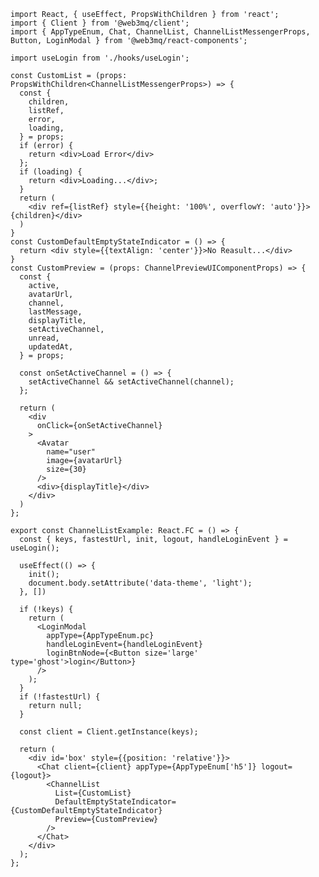 ```tsx 
import React, { useEffect, PropsWithChildren } from 'react';
import { Client } from '@web3mq/client';
import { AppTypeEnum, Chat, ChannelList, ChannelListMessengerProps, Button, LoginModal } from '@web3mq/react-components';

import useLogin from './hooks/useLogin';

const CustomList = (props: PropsWithChildren<ChannelListMessengerProps>) => {
  const {
    children,
    listRef,
    error,
    loading,
  } = props;
  if (error) {
    return <div>Load Error</div>
  };
  if (loading) {
    return <div>Loading...</div>;
  }
  return (
    <div ref={listRef} style={{height: '100%', overflowY: 'auto'}}>{children}</div>
  )
}
const CustomDefaultEmptyStateIndicator = () => {
  return <div style={{textAlign: 'center'}}>No Reasult...</div>
}
const CustomPreview = (props: ChannelPreviewUIComponentProps) => {
  const {
    active,
    avatarUrl,
    channel,
    lastMessage,
    displayTitle,
    setActiveChannel,
    unread,
    updatedAt,
  } = props;

  const onSetActiveChannel = () => {
    setActiveChannel && setActiveChannel(channel);
  };

  return (
    <div
      onClick={onSetActiveChannel}
    >
      <Avatar
        name="user"
        image={avatarUrl}
        size={30} 
      />
      <div>{displayTitle}</div>
    </div>
  )
};

export const ChannelListExample: React.FC = () => {
  const { keys, fastestUrl, init, logout, handleLoginEvent } = useLogin();
  
  useEffect(() => {
    init();
    document.body.setAttribute('data-theme', 'light');
  }, [])

  if (!keys) {
    return (
      <LoginModal 
        appType={AppTypeEnum.pc}
        handleLoginEvent={handleLoginEvent}
        loginBtnNode={<Button size='large' type='ghost'>login</Button>}
      />
    );
  }
  if (!fastestUrl) {
    return null;
  }

  const client = Client.getInstance(keys);

  return (
    <div id='box' style={{position: 'relative'}}>
      <Chat client={client} appType={AppTypeEnum['h5']} logout={logout}>
        <ChannelList 
          List={CustomList}
          DefaultEmptyStateIndicator={CustomDefaultEmptyStateIndicator}
          Preview={CustomPreview}
        />
      </Chat>
    </div>
  );
};
```